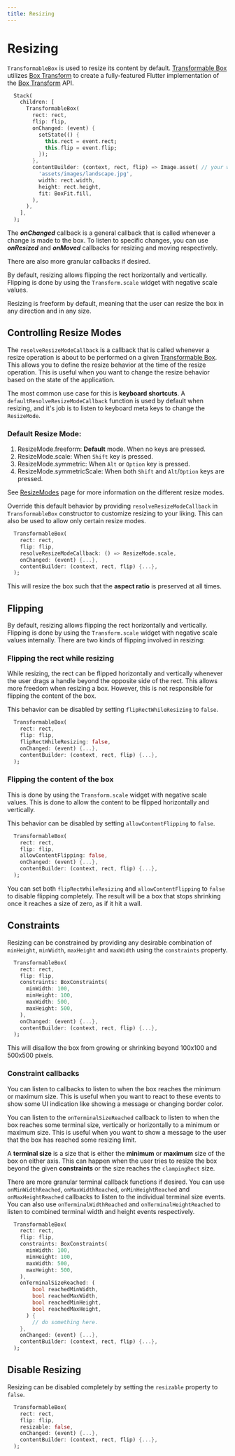 ```yaml
---
title: Resizing
---
```


# Resizing

`TransformableBox` is used to resize its content by default. [Transformable Box][transformableBox] utilizes
[Box Transform][boxTransform] to create a fully-featured Flutter implementation of the [Box Transform][boxTransform] API.

```dart title="Resizable widget"
  Stack(
    children: [
      TransformableBox(
        rect: rect,
        flip: flip,
        onChanged: (event) {
          setState(() {
            this.rect = event.rect;
            this.flip = event.flip;
          });
        },
        contentBuilder: (context, rect, flip) => Image.asset( // your widget goes here.
          'assets/images/landscape.jpg',
          width: rect.width,
          height: rect.height,
          fit: BoxFit.fill,
        ),
      ),
    ],
  );
```

<Info>The **_onChanged_** callback is a general callback that is called whenever a change is made to the box. To listen
to specific changes, you can use **_onResized_** and **_onMoved_** callbacks for resizing and moving respectively.

There are also more granular callbacks if desired.</Info>

By default, resizing allows flipping the rect horizontally and vertically. Flipping is done by using the
`Transform.scale` widget with negative scale values.

Resizing is freeform by default, meaning that the user can resize the box in any direction and in any size.

## Controlling Resize Modes

The `resolveResizeModeCallback` is a callback that is called whenever a resize operation is about to be performed on a
given [Transformable Box][transformableBox]. This allows you to define the resize behavior at the time of the resize
operation. This is useful when you want to change the resize behavior based on the state of the application.

The most common use case for this is **keyboard shortcuts**. A `defaultResolveResizeModeCallback` function is used by
default when resizing, and it's job is to listen to keyboard meta keys to change the `ResizeMode`.

### Default Resize Mode:

1. ResizeMode.freeform: **Default** mode. When no keys are pressed.
2. ResizeMode.scale: When `Shift` key is pressed.
3. ResizeMode.symmetric: When `Alt` or `Option` key is pressed.
4. ResizeMode.symmetricScale: When both `Shift` and `Alt`/`Option` keys are pressed.

See [ResizeModes](/resize_modes) page for more information on the different resize modes.

Override this default behavior by providing `resolveResizeModeCallback` in `TransformableBox` constructor to customize
resizing to your liking. This can also be used to allow only certain resize modes.

```dart title="Resizing with preseving aspect ratio"
  TransformableBox(
    rect: rect,
    flip: flip,
    resolveResizeModeCallback: () => ResizeMode.scale,
    onChanged: (event) {...},
    contentBuilder: (context, rect, flip) {...},
  );
```
This will resize the box such that the **aspect ratio** is preserved at all times.

## Flipping

By default, resizing allows flipping the rect horizontally and vertically. Flipping is done by using the
`Transform.scale` widget with negative scale values internally. There are two kinds of flipping involved in resizing:

### Flipping the rect while resizing
While resizing, the rect can be flipped horizontally and vertically whenever the user drags a handle beyond the opposite
side of the rect. This allows more freedom when resizing a box. However, this is not responsible for flipping the
content of the box.

This behavior can be disabled by setting `flipRectWhileResizing` to `false`.

```dart title="Disable flipping the rect while resizing"
  TransformableBox(
    rect: rect,
    flip: flip,
    flipRectWhileResizing: false,
    onChanged: (event) {...},
    contentBuilder: (context, rect, flip) {...},
  );
```

### Flipping the content of the box
This is done by using the `Transform.scale` widget with negative scale values. This is done to allow the content to be
flipped horizontally and vertically.

This behavior can be disabled by setting `allowContentFlipping` to `false`.

```dart title="Disable flipping the child/content of the box"
  TransformableBox(
    rect: rect,
    flip: flip,
    allowContentFlipping: false,
    onChanged: (event) {...},
    contentBuilder: (context, rect, flip) {...},
  );
```

You can set both `flipRectWhileResizing` and `allowContentFlipping` to `false` to disable flipping completely.
The result will be a box that stops shrinking once it reaches a size of zero, as if it hit a wall.

## Constraints

Resizing can be constrained by providing any desirable combination of `minHeight`, `minWidth`, `maxHeight` and
`maxWidth` using the `constraints` property.

```dart title="Resizable widget with constrained resizing"
  TransformableBox(
    rect: rect,
    flip: flip,
    constraints: BoxConstraints(
      minWidth: 100,
      minHeight: 100,
      maxWidth: 500,
      maxHeight: 500,
    ),
    onChanged: (event) {...},
    contentBuilder: (context, rect, flip) {...},
  );
```
This will disallow the box from growing or shrinking beyond 100x100 and 500x500 pixels.

### Constraint callbacks

You can listen to callbacks to listen to when the box reaches the minimum or maximum size. This is useful when you want
to react to these events to show some UI indication like showing a message or changing border color.

You can listen to the `onTerminalSizeReached` callback to listen to when the box reaches some terminal size, vertically
or horizontally to a minimum or maximum size. This is useful when you want to show a message to the user that the box
has reached some resizing limit.

<Info>A **terminal size** is a size that is either the **minimum** or **maximum** size of the box on either axis.
    This can happen when the user tries to resize the box beyond the given **constraints** or the size reaches the
    `clampingRect` size.</Info>

There are more granular terminal callback functions if desired. You can use `onMinWidthReached`, `onMaxWidthReached`,
`onMinHeightReached` and `onMaxHeightReached` callbacks to listen to the individual terminal size events.
You can also use `onTerminalWidthReached` and `onTerminalHeightReached` to listen to combined terminal width and height
events respectively.

```dart title="onTerminalSizeReached callback"
  TransformableBox(
    rect: rect,
    flip: flip,
    constraints: BoxConstraints(
      minWidth: 100,
      minHeight: 100,
      maxWidth: 500,
      maxHeight: 500,
    ),
    onTerminalSizeReached: (
        bool reachedMinWidth,
        bool reachedMaxWidth,
        bool reachedMinHeight,
        bool reachedMaxHeight,
      ) {
        // do something here.
    },
    onChanged: (event) {...},
    contentBuilder: (context, rect, flip) {...},
  );
```

## Disable Resizing

Resizing can be disabled completely by setting the `resizable` property to `false`.

```dart title="Resizable widget without resizing"
  TransformableBox(
    rect: rect,
    flip: flip,
    resizable: false,
    onChanged: (event) {...},
    contentBuilder: (context, rect, flip) {...},
  );
```

[boxTransform]: https://github.com/hyper-designed/box_transform/tree/main/packages/box_transform
[transformableBox]: https://github.com/hyper-designed/box_transform/blob/main/packages/flutter_box_transform/lib/src/transformable_box.dart
